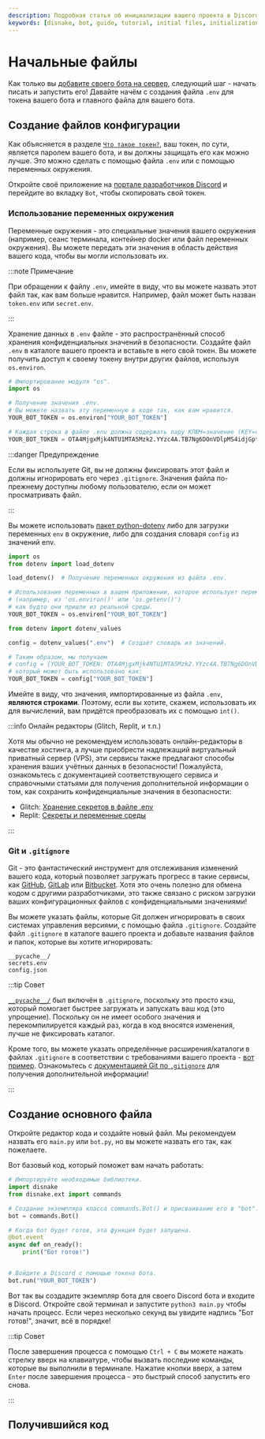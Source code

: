 ```yaml
---
description: Подробная статья об инициализации вашего проекта в Discord.
keywords: [disnake, bot, guide, tutorial, initial files, initialization, python]
---
```


# Начальные файлы

Как только вы [добавите своего бота на сервер](../prerequisites/creating-your-application#приглашение-вашего-бота),
следующий шаг - начать писать и запустить его! Давайте начём с создания файла `.env` для токена вашего бота и главного
файла для вашего бота.

## Создание файлов конфигурации

Как объясняется в разделе [`Что такое токен?`](../prerequisites/creating-your-application#что-такое-токен), ваш токен,
по сути, является паролем вашего бота, и вы должны защищать его как можно лучше. Это можно сделать с помощью файла
`.env` или с помощью переменных окружения.

Откройте своё приложение на [портале разработчиков Discord](https://discord.com/developers/applications) и перейдите во
вкладку `Bot`, чтобы скопировать свой токен.

### Использование переменных окружения

Переменные окружения - это специальные значения вашего окружения (например, сеанс терминала, контейнер docker или файл
переменных окружения). Вы можете передать эти значения в область действия вашего кода, чтобы вы могли использовать их.

:::note Примечание

При обращении к файлу `.env`, имейте в виду, что вы можете назвать этот файл так, как вам больше нравится. Например,
файл может быть назван `token.env` или `secret.env`.

:::

Хранение данных в `.env` файле - это распространённый способ хранения конфиденциальных значений в безопасности. Создайте
файл `.env` в каталоге вашего проекта и вставьте в него свой токен. Вы можете получить доступ к своему токену внутри
других файлов, используя `os.environ`.

<Tabs>
<TabItem value="main.py" label="main.py">

```python
# Импортирование модуля "os".
import os

# Получение значения .env.
# Вы можете назвать эту переменную в коде так, как вам нравится.
YOUR_BOT_TOKEN = os.environ["YOUR_BOT_TOKEN"]
```

</TabItem>
<TabItem value="secret.env" label="secret.env">

```python
# Каждая строка в файле .env должна содержать пару КЛЮЧ=значение (KEY=value).
YOUR_BOT_TOKEN = OTA4MjgxMjk4NTU1MTA5Mzk2.YYzc4A.TB7Ng6DOnVDlpMS4idjGptsreFg
```

</TabItem>
</Tabs>

:::danger Предупреждение

Если вы используете Git, вы не должны фиксировать этот файл и должны игнорировать его через `.gitignore`. Значения
файла по-прежнему доступны любому пользователю, если он может просматривать файл.

:::

Вы можете использовать [пакет python-dotenv][python-dotenv] либо для загрузки переменных `env` в окружение, либо для
создания словаря `config` из значений env.

<Tabs>
<TabItem value="load_dotenv" label="load_dotenv">

```python
import os
from dotenv import load_dotenv

load_dotenv()  # Получение переменных окружения из файла .env.

# Использование переменных в вашем приложении, которое использует переменные окружения
# (например, из 'os.environ()' или 'os.getenv()')
# как будто они пришли из реальной среды.
YOUR_BOT_TOKEN = os.environ["YOUR_BOT_TOKEN"]
```

</TabItem>
<TabItem value="dotenv_values" label="dotenv_values">

```python
from dotenv import dotenv_values

config = dotenv_values(".env")  # Создаёт словарь из значений.

# Таким образом, мы получаем
# config = {YOUR_BOT_TOKEN: OTA4MjgxMjk4NTU1MTA5Mzk2.YYzc4A.TB7Ng6DOnVDlpMS4idjGptsreFg}
# который может быть использовано как:
YOUR_BOT_TOKEN = config["YOUR_BOT_TOKEN"]
```

</TabItem>
</Tabs>

Имейте в виду, что значения, импортированные из файла `.env`, **являются строками**. Поэтому, если вы хотите, скажем,
использовать их для вычислений, вам придётся преобразовать их с помощью `int()`.

:::info Онлайн редакторы (Glitch, Replit, и т.п.)

Хотя мы обычно не рекомендуем использовать онлайн-редакторы в качестве хостинга, а лучше приобрести надлежащий
виртуальный приватный сервер (VPS), эти сервисы также предлагают способы хранения ваших учётных данных в безопасности!
Пожалуйста, ознакомьтесь с документацией соответствующего сервиса и справочными статьями для получения дополнительной
информации о том, как сохранить конфиденциальные значения в безопасности:

-   Glitch: [Хранение секретов в файле .env][glitch-article]
-   Replit: [Секреты и переменные среды][replit-article]

:::

### Git и `.gitignore`

Git - это фантастический инструмент для отслеживания изменений вашего кода, который позволяет загружать прогресс в
такие сервисы, как [GitHub][github], [GitLab][gitlab] или [Bitbucket][bitbucket]. Хотя это очень полезно для обмена
кодом с другими разработчиками, это также связано с риском загрузки ваших конфигурационных файлов с конфиденциальными
значениями!

Вы можете указать файлы, которые Git должен игнорировать в своих системах управления версиями, с помощью файла
`.gitignore`. Создайте файл `.gitignore` в каталоге вашего проекта и добавьте названия файлов и папок, которые вы
хотите игнорировать:

```
__pycache__/
secrets.env
config.json
```

:::tip Совет

[`__pycache__/`][pycache] был включён в `.gitignore`, поскольку это просто кэш, который помогает быстрее загружать и
запускать ваш код (это упрощение). Поскольку он не имеет особого значения и перекомпилируется каждый раз, когда в код
вносятся изменения, лучше не фиксировать каталог.

Кроме того, вы можете указать определённые расширения/каталоги в файлах `.gitignore` в соответствии с требованиями
вашего проекта - [вот пример][gitignore-example]. Ознакомьтесь с [документацией Git по `.gitignore`][gitignore-article]
для получения дополнительной информации!

:::

## Создание основного файла

Откройте редактор кода и создайте новый файл. Мы рекомендуем назвать его `main.py` или `bot.py`, но вы можете назвать
его так, как пожелаете.

Вот базовый код, который поможет вам начать работать:

```python title="main.py"
# Импортируйте необходимые библиотеки.
import disnake
from disnake.ext import commands

# Создание экземпляра класса commands.Bot() и присваивание его в "bot".
bot = commands.Bot()

# Когда бот будет готов, эта функция будет запущена.
@bot.event
async def on_ready():
    print("Бот готов!")


# Войдите в Discord с помощью токена бота.
bot.run("YOUR_BOT_TOKEN")
```

Вот так вы создадите экземпляр бота для своего Discord бота и входите в Discord. Откройте свой терминал и запустите
`python3 main.py` чтобы начать процесс. Если через несколько секунд вы увидите надпись "Бот готов!", значит, всё в
порядке!

:::tip Совет

После завершения процесса с помощью `Ctrl + C` вы можете нажать стрелку вверх на клавиатуре, чтобы вызвать последние
команды, которые вы выполнили в терминале. Нажатие кнопки вверх, а затем `Enter` после завершения процесса - это
быстрый способ запустить его снова.

:::

## Получившийся код

<ResultingCode />

[python-dotenv]: https://pypi.org/project/python-dotenv/
[glitch-article]: https://glitch.happyfox.com/kb/article/18
[replit-article]: https://docs.replit.com/repls/secrets-environment-variables
[github]: https://github.com/
[gitlab]: https://about.gitlab.com/
[bitbucket]: https://bitbucket.org/product
[pycache]: https://stackoverflow.com/questions/16869024/what-is-pycache
[gitignore-example]: https://raw.githubusercontent.com/github/gitignore/main/Python.gitignore
[gitignore-article]: https://git-scm.com/docs/gitignore
